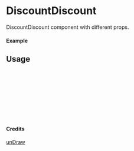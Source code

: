 
<Meta of={DiscountDiscount} title="unDraw/DiscountDiscount" />

# DiscountDiscount

DiscountDiscount component with different props.

#### Example

<Canvas of={DiscountDiscount.Primary} />

## Usage

```ts
import { DiscountDiscount } from "yadl-ui";

const Example = () => {
  return (
      <DiscountDiscount />
  );
};

export default Example;
```

#### Credits
[unDraw](https://undraw.co/illustrations)
